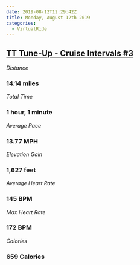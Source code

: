 ```yaml
---
date: 2019-08-12T12:29:42Z
title: Monday, August 12th 2019
categories:
  - VirtualRide
---
```

## [TT Tune-Up - Cruise Intervals #3](https://www.strava.com/activities/2612532256)

_Distance_

### 14.14 miles

_Total Time_

### 1 hour, 1 minute

_Average Pace_

### 13.77 MPH

_Elevation Gain_

### 1,627 feet

_Average Heart Rate_

### 145 BPM

_Max Heart Rate_

### 172 BPM

_Calories_

### 659 Calories